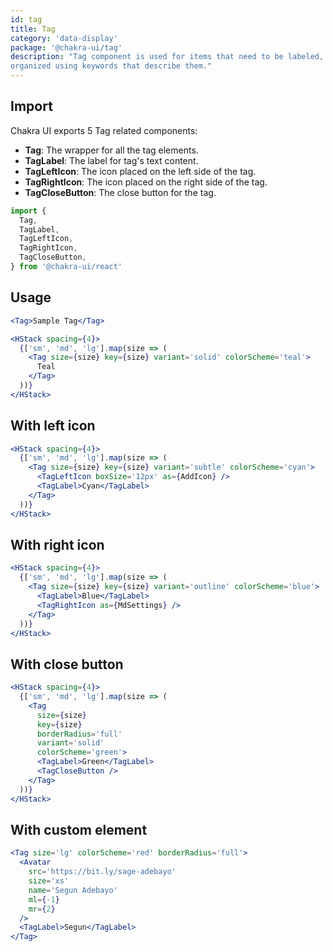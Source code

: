 ```yaml
---
id: tag
title: Tag
category: 'data-display'
package: '@chakra-ui/tag'
description: "Tag component is used for items that need to be labeled, categorized, or
organized using keywords that describe them."
---
```


## Import

Chakra UI exports 5 Tag related components:

- **Tag**: The wrapper for all the tag elements.
- **TagLabel**: The label for tag's text content.
- **TagLeftIcon**: The icon placed on the left side of the tag.
- **TagRightIcon**: The icon placed on the right side of the tag.
- **TagCloseButton**: The close button for the tag.

```js
import {
  Tag,
  TagLabel,
  TagLeftIcon,
  TagRightIcon,
  TagCloseButton,
} from '@chakra-ui/react'
```

## Usage

```jsx
<Tag>Sample Tag</Tag>
```

```jsx
<HStack spacing={4}>
  {['sm', 'md', 'lg'].map(size => (
    <Tag size={size} key={size} variant='solid' colorScheme='teal'>
      Teal
    </Tag>
  ))}
</HStack>
```

## With left icon

```jsx
<HStack spacing={4}>
  {['sm', 'md', 'lg'].map(size => (
    <Tag size={size} key={size} variant='subtle' colorScheme='cyan'>
      <TagLeftIcon boxSize='12px' as={AddIcon} />
      <TagLabel>Cyan</TagLabel>
    </Tag>
  ))}
</HStack>
```

## With right icon

```jsx
<HStack spacing={4}>
  {['sm', 'md', 'lg'].map(size => (
    <Tag size={size} key={size} variant='outline' colorScheme='blue'>
      <TagLabel>Blue</TagLabel>
      <TagRightIcon as={MdSettings} />
    </Tag>
  ))}
</HStack>
```

## With close button

```jsx
<HStack spacing={4}>
  {['sm', 'md', 'lg'].map(size => (
    <Tag
      size={size}
      key={size}
      borderRadius='full'
      variant='solid'
      colorScheme='green'>
      <TagLabel>Green</TagLabel>
      <TagCloseButton />
    </Tag>
  ))}
</HStack>
```

## With custom element

```jsx
<Tag size='lg' colorScheme='red' borderRadius='full'>
  <Avatar
    src='https://bit.ly/sage-adebayo'
    size='xs'
    name='Segun Adebayo'
    ml={-1}
    mr={2}
  />
  <TagLabel>Segun</TagLabel>
</Tag>
```
